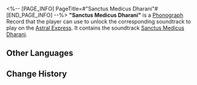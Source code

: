 <%-- [PAGE_INFO]
PageTitle=#"Sanctus Medicus Dharani"#
[END_PAGE_INFO] --%>
{{Item Infobox
|id          = 210214
|image       = Item Sanctus Medicus Dharani.png
|type        = Disk
|invCategory = Valuables
|rarity      = 3
|effect      = 
|description = A record that can be played on the Express' phonograph. It might be a chance acquisition or a gift from someone else. All sorts of memories surge up when the music plays &mdash; the smiles, encounters, touches, and the excitement of battle. Maybe that is why people still collect records even as society rapidly advances.<br />The current record contains the track "Sanctus Medicus Dharani."
}}
{{Description|''Mercy of Sanctus Medicus, the Arbor's new growth. Unity of Discipuli Medicus, the Enlightenment's true path.''}}
'''"Sanctus Medicus Dharani"''' is a [[Phonograph]] Record that the player can use to unlock the corresponding soundtrack to play on the [[Astral Express]]. It contains the soundtrack [[Sanctus Medicus Dharani]].

==Other Languages==
{{Other Languages
|en   = "Sanctus Medicus Dharani"
|zhs  = 《药王救世陀罗尼》
|zht  = 〈藥王救世陀羅尼〉
|ja   = 『薬王救世陀羅尼』
|ko   = ≪약왕구세다라니≫
|es   = Dharani de Sanctus Medicus
|fr   = «&nbsp;Sanctus Medicus Dharani&nbsp;»
|ru   = Sanctus Medicus Dharani
|th   = Sanctus Medicus Dharani
|vi   = "Dược Vương Cứu Thế Dharani"
|de   = „Sanctus Medicus Dharani“
|id   = "Sanctus Medicus Dharani"
|pt   = "Sanctus Medicus Dharani"
}}

==Change History==
{{Change History|1.2}}